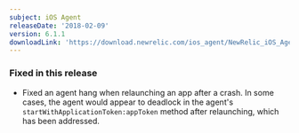 ```yaml
---
subject: iOS Agent
releaseDate: '2018-02-09'
version: 6.1.1
downloadLink: 'https://download.newrelic.com/ios_agent/NewRelic_iOS_Agent_6.1.1.zip'
---
```


### Fixed in this release

* Fixed an agent hang when relaunching an app after a crash. In some cases, the agent would appear to deadlock in the agent's `startWithApplicationToken:appToken` method after relaunching, which has been addressed.
